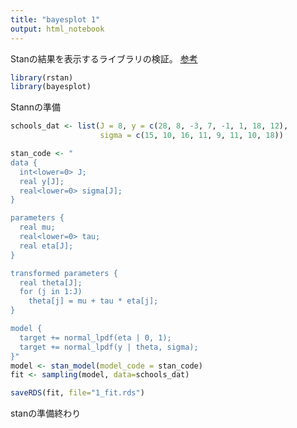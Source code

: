 ```yaml
---
title: "bayesplot 1"
output: html_notebook
---
```


Stanの結果を表示するライブラリの検証。
[参考](http://knknkn.hatenablog.com/entry/2019/05/19/004304)

```r
library(rstan)
library(bayesplot)
```

Stannの準備

```r
schools_dat <- list(J = 8, y = c(28, 8, -3, 7, -1, 1, 18, 12), 
                    sigma = c(15, 10, 16, 11, 9, 11, 10, 18))

stan_code <- "
data {
  int<lower=0> J;
  real y[J];
  real<lower=0> sigma[J];
}

parameters {
  real mu;
  real<lower=0> tau;
  real eta[J];
}

transformed parameters {
  real theta[J];
  for (j in 1:J)
    theta[j] = mu + tau * eta[j];
}

model {
  target += normal_lpdf(eta | 0, 1);
  target += normal_lpdf(y | theta, sigma);
}"
model <- stan_model(model_code = stan_code)
fit <- sampling(model, data=schools_dat)
```

```r
saveRDS(fit, file="1_fit.rds")
```

stanの準備終わり

